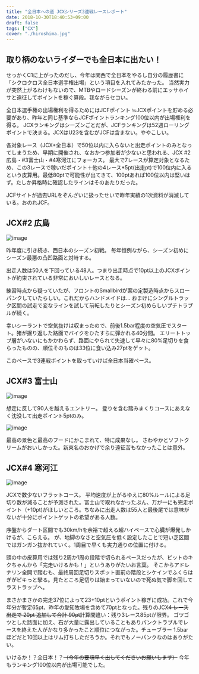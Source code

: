 ---
title: "全日本への道 JCXシリーズ3連戦レースレポート"
date: 2018-10-30T18:40:53+09:00
draft: false
tags: ["CX"]
cover: "./hiroshima.jpg"
---

## 取り柄のないライダーでも全日本に出たい！

せっかくC1に上がったのだし、今年は関西で全日本をやるし自分の履歴書に「シクロクロス全日本選手権出場」という項目を入れてみたかった。
当然実力が突然上がるわけもないので、MTBやロードシーズンが終わる前にエッサホイサと遠征してポイントを稼ぐ算段。我ながらセコい。

全日本選手権の出場権利を得るためにはJCFポイント ≒JCXポイントを貯める必要があり、昨年と同じ基準ならJCFポイントランキング100位以内が出場権利を得る。
JCXランキングはシーズンごとだが、JCFランキングは52週ローリングポイントで決まる。JCXはU23を含むがJCFは含まない。ややこしい。

各対象レース（JCX+全日本）で50位以内に入らないと出走ポイントのみとなってしまうため、早期に開催され、なおかつ参加者が少ないと思われる、JCX #2広島・#3富士山・#4寒河江にフォーカス。
最大で7レースが算定対象となるため、この3レースで稼いだポイント＋他の4レース\*5pt(出走pt)で100位内に入るという皮算用。最低80ptで可能性が出てきて、100ptあれば100位以内は堅いはず。たしか昇格時に確認したラインはそのあたりだった。

JCFサイトが過去URLをぞんざいに扱ったせいで昨年実績の1次資料が消滅している。おのれJCF。

## JCX#2 広島

![image](./hiroshima.jpg)

昨年度に引き続き、西日本のシーズン初戦。
毎年恒例ながら、シーズン初めにシーズン最悪の凸凹路面と対峙する。

出走人数は50人を下回っている48人。つまり出走時点で10pt以上のJCXポイントが約束されている非常においしいレースとなる。

練習時点から疑っていたが、フロントのSmallbirdが案の定製造時点からスローパンクしていたらしい。これだからハンドメイドは…
おまけにシングルトラック区間の試走で変なラインを試して前転したりとシーズン初めらしいプチトラブルが続く。

幸いシーラントで空気抜けは収まったので、前後1.5bar程度の空気圧でスタート。猪が掘り返した路面でバイクをひたすらに弾かれる40分間。
エリートトップ層がいないにもかかわらず、路面にやられて失速して早々に80%足切りを食らったものの、順位そのものは33位に食い込み27ptをゲット。

このペースで3連戦ポイントを取っていけば全日本当確ペース。

## JCX#3 富士山

![image](./fuji.jpg)

想定に反して90人を越えるエントリー。
登りを含む踏みまくりコースにあえなく沈没して出走ポイント5ptのみ。

![image](./DSC_1705.jpg)

最高の景色と最高のフードにかこまれて、特に成果なし。
さわやかとソフトクリームがおいしかった。新東名のおかげで余り遠征苦もなかったことは意外。

## JCX#4 寒河江

![image](./DSC_1733.jpg)

JCXで数少ないフラットコース。
平均速度が上がるゆえに80%ルールによる足切り数が減ることが予測された。富士山で取れなかったぶん、万が一にも完走ポイント（+10pt)がほしいところ。ちなみに出走人数は55人と最後尾では意味がないが十分にポイントゲットの希望がある人数。

序盤からダート区間でも30km/hを余裕で超える超ハイペースで心臓が爆発しかけるが、こらえる。
が、地脚のなさと空気圧を低く設定したことで短い芝区間ではガンガン抜かれていく。1周目で早くも実力通りの位置に付ける。

頭の中の皮算用では残り2周か1周の段階で切られるペースだったが、ピットのキクちゃんから「完走いけるかも！」というありがたいお言葉。
そこからアドレナリン全開で踏むも、最終周回足切りスポット直前の階段とシケインでふくらはぎがピキっと攣る。見たところ足切りは始まっていないので死ぬ気で脚を回してラストラップへ。

まさかまさかの完走37位によって23+10ptというポイント稼ぎに成功。これで今年分が暫定65pt、昨年の愛知牧場を含めて70ptとなった。残りのJCX~~4 レース出走で 20pt 追加して合計 90pt~~計算間違い：残り3レース85ptが限界。
ゴツゴツとした路面に加え、石が大量に露出していることもありパンクトラブルでレースを終えた人がかなり多かったこと順位につながった。チューブラー 1.5barほどだと10回以上はリム打ちしただろうか。それでもノーパンクなのはありがたい。

いけるか！？全日本！？~~（今年の要項早く出してくださいお願いします）~~
今年もランキング100位以内が出場可能でした。

<LinkBox isAmazonLink url="https://www.amazon.co.jp/dp/B0060GI8DE/" />

